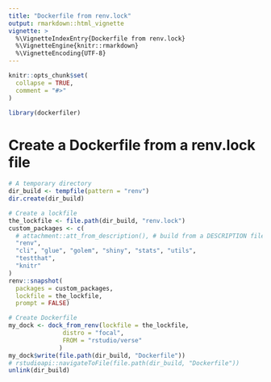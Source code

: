 ```yaml
---
title: "Dockerfile from renv.lock"
output: rmarkdown::html_vignette
vignette: >
  %\VignetteIndexEntry{Dockerfile from renv.lock}
  %\VignetteEngine{knitr::rmarkdown}
  %\VignetteEncoding{UTF-8}
---
```


```r
knitr::opts_chunk$set(
  collapse = TRUE,
  comment = "#>"
)
```

```r
library(dockerfiler)
```

<!-- WARNING - This vignette is generated by {fusen} from /dev/flat_dock_from_renv.Rmd: do not edit by hand -->

<!--
 You need to run the 'description' chunk in the '0-dev_history.Rmd' file before continuing your code there.
-->


# Create a Dockerfile from a renv.lock file

```r
# A temporary directory
dir_build <- tempfile(pattern = "renv")
dir.create(dir_build)

# Create a lockfile
the_lockfile <- file.path(dir_build, "renv.lock")
custom_packages <- c(
  # attachment::att_from_description(), # build from a DESCRIPTION file
  "renv",
  "cli", "glue", "golem", "shiny", "stats", "utils",
  "testthat",
  "knitr"
)
renv::snapshot(
  packages = custom_packages,
  lockfile = the_lockfile,
  prompt = FALSE)

# Create Dockerfile
my_dock <- dock_from_renv(lockfile = the_lockfile,
               distro = "focal", 
               FROM = "rstudio/verse"
              )
my_dock$write(file.path(dir_build, "Dockerfile"))
# rstudioapi::navigateToFile(file.path(dir_build, "Dockerfile"))
unlink(dir_build)
```

